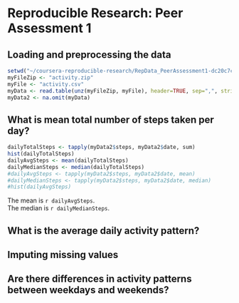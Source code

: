# Reproducible Research: Peer Assessment 1


## Loading and preprocessing the data
```r
setwd("~/coursera-reproducible-research/RepData_PeerAssessment1-dc20c7c4e92aea6af318a611e2669d5b9c6cbfaf/")
myFileZip <- "activity.zip"
myFile <- "activity.csv"
myData <- read.table(unz(myFileZip, myFile), header=TRUE, sep=",", stringsAsFactors = FALSE, dec =".", na.strings = "NA")
myData2 <- na.omit(myData)
```


## What is mean total number of steps taken per day?
```r
dailyTotalSteps <- tapply(myData2$steps, myData2$date, sum)
hist(dailyTotalSteps)
dailyAvgSteps <- mean(dailyTotalSteps)
dailyMedianSteps <- median(dailyTotalSteps)
#dailyAvgSteps <- tapply(myData2$steps, myData2$date, mean)
#dailyMedianSteps <- tapply(myData2$steps, myData2$date, median)
#hist(dailyAvgSteps)
```
The mean is `r dailyAvgSteps`.  
The median is `r dailyMedianSteps`.

## What is the average daily activity pattern?



## Imputing missing values



## Are there differences in activity patterns between weekdays and weekends?
